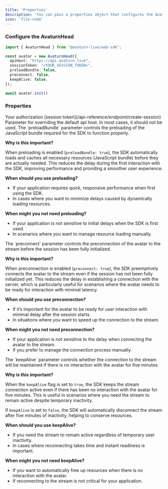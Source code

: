 ```yaml
---
title: 'Properties'
description: 'You can pass a properties object that configures the AvaturnHead object.'
icon: 'file-code'
---
```


### Configure the AvaturnHead

```typescript
import { AvaturnHead } from "@avaturn-live/web-sdk";

const avatar = new AvaturnHead({
  apiHost: "https://api.avaturn.live",
  sessionToken: "<YOUR_SESSION_TOKEN>",
  preloadBundle: false,
  preconnect: false,
  keepAlive: false,
});

await avatar.init()
```

### Properties

<ParamField path="sessionToken" type="string" required>
Your authorization [session token](/api-reference/endpoint/create-session)
</ParamField>

<ParamField path="apiHost" type="string" default="https://api.avaturn.live">
Parameter for overriding the default api host. In most cases, it should not be used.
</ParamField>

<ParamField path="preloadBundle" type="boolean" default="false">
The `preloadBundle` parameter controls the preloading of the JavaScript bundle required for the SDK to function properly.

**Why is this important?**

When preloading is enabled (`preloadBundle: true`), the SDK automatically loads and caches all necessary resources (JavaScript bundle) before they are actually needed. This reduces the delay during the first interaction with the SDK, improving performance and providing a smoother user experience.

**When should you use preloading?**
- If your application requires quick, responsive performance when first using the SDK.
- In cases where you want to minimize delays caused by dynamically loading resources.

**When might you not need preloading?**
- If your application is not sensitive to initial delays when the SDK is first used.
- In scenarios where you want to manage resource loading manually.
</ParamField>

<ParamField path="preconnect" type="boolean" default="false">
The `preconnect` parameter controls the preconnection of the avatar to the stream before the session has been fully initialized.

**Why is this important?**

When preconnection is enabled (`preconnect: true`), the SDK preemptively connects the avatar to the stream even if the session has not been fully initialized yet. This reduces the delay in establishing a connection with the server, which is particularly useful for scenarios where the avatar needs to be ready for interaction with minimal latency.

**When should you use preconnection?**
- If it’s important for the avatar to be ready for user interaction with minimal delay after the session starts.
- In situations where you want to speed up the connection to the stream.

**When might you not need preconnection?**
- If your application is not sensitive to the delay when connecting the avatar to the stream.
- If you prefer to manage the connection process manually.
</ParamField>

<ParamField path="keepAlive" type="boolean" default="false">
The `keepAlive` parameter controls whether the connection to the stream will be maintained if there is no interaction with the avatar for five minutes.

**Why is this important?**

When the `keepAlive` flag is set to `true`, the SDK keeps the stream connection active even if there has been no interaction with the avatar for five minutes. This is useful in scenarios where you need the stream to remain active despite temporary inactivity.

If `keepAlive` is set to `false`, the SDK will automatically disconnect the stream after five minutes of inactivity, helping to conserve resources.

**When should you use keepAlive?**
- If you need the stream to remain active regardless of temporary user inactivity.
- In cases where reconnecting takes time and instant readiness is important.

**When might you not need keepAlive?**
- If you want to automatically free up resources when there is no interaction with the avatar.
- If reconnecting to the stream is not critical for your application.
</ParamField>
